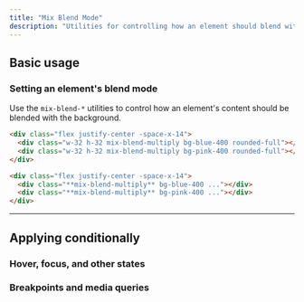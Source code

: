 ---
title: "Mix Blend Mode"
description: "Utilities for controlling how an element should blend with the background."
---



## Basic usage

### Setting an element's blend mode

Use the `mix-blend-*` utilities to control how an element's content should be blended with the background.

```html {{ example: true }}
<div class="flex justify-center -space-x-14">
  <div class="w-32 h-32 mix-blend-multiply bg-blue-400 rounded-full"></div>
  <div class="w-32 h-32 mix-blend-multiply bg-pink-400 rounded-full"></div>
</div>
```

```html
<div class="flex justify-center -space-x-14">
  <div class="**mix-blend-multiply** bg-blue-400 ..."></div>
  <div class="**mix-blend-multiply** bg-pink-400 ..."></div>
</div>
```

---

## <Heading ignore>Applying conditionally</Heading>

### <Heading ignore>Hover, focus, and other states</Heading>

<HoverFocusAndOtherStates defaultClass="mix-blend-multiply" featuredClass="mix-blend-overlay" />

### <Heading ignore>Breakpoints and media queries</Heading>

<BreakpointsAndMediaQueries defaultClass="mix-blend-multiply" featuredClass="mix-blend-overlay" />
